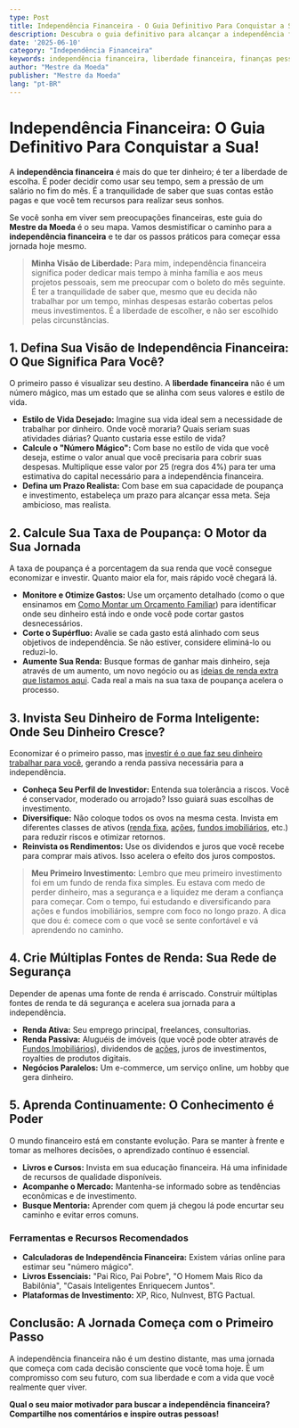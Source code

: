 ```yaml
---
type: Post
title: Independência Financeira - O Guia Definitivo Para Conquistar a Sua!
description: Descubra o guia definitivo para alcançar a independência financeira e viver a vida dos seus sonhos. Comece hoje mesmo!
date: '2025-06-10'
category: "Independência Financeira"
keywords: independência financeira, liberdade financeira, finanças pessoais, planejamento financeiro, investimentos, aposentadoria, educação financeira
author: "Mestre da Moeda"
publisher: "Mestre da Moeda"
lang: "pt-BR"
---
```



# Independência Financeira: O Guia Definitivo Para Conquistar a Sua!

A **independência financeira** é mais do que ter dinheiro; é ter a liberdade de escolha. É poder decidir como usar seu tempo, sem a pressão de um salário no fim do mês. É a tranquilidade de saber que suas contas estão pagas e que você tem recursos para realizar seus sonhos.

Se você sonha em viver sem preocupações financeiras, este guia do **Mestre da Moeda** é o seu mapa. Vamos desmistificar o caminho para a **independência financeira** e te dar os passos práticos para começar essa jornada hoje mesmo.

> **Minha Visão de Liberdade:** Para mim, independência financeira significa poder dedicar mais tempo à minha família e aos meus projetos pessoais, sem me preocupar com o boleto do mês seguinte. É ter a tranquilidade de saber que, mesmo que eu decida não trabalhar por um tempo, minhas despesas estarão cobertas pelos meus investimentos. É a liberdade de escolher, e não ser escolhido pelas circunstâncias.

## 1. Defina Sua Visão de Independência Financeira: O Que Significa Para Você?

O primeiro passo é visualizar seu destino. A **liberdade financeira** não é um número mágico, mas um estado que se alinha com seus valores e estilo de vida.

*   **Estilo de Vida Desejado:** Imagine sua vida ideal sem a necessidade de trabalhar por dinheiro. Onde você moraria? Quais seriam suas atividades diárias? Quanto custaria esse estilo de vida?
*   **Calcule o "Número Mágico":** Com base no estilo de vida que você deseja, estime o valor anual que você precisaria para cobrir suas despesas. Multiplique esse valor por 25 (regra dos 4%) para ter uma estimativa do capital necessário para a independência financeira.
*   **Defina um Prazo Realista:** Com base em sua capacidade de poupança e investimento, estabeleça um prazo para alcançar essa meta. Seja ambicioso, mas realista.

## 2. Calcule Sua Taxa de Poupança: O Motor da Sua Jornada

A taxa de poupança é a porcentagem da sua renda que você consegue economizar e investir. Quanto maior ela for, mais rápido você chegará lá.

*   **Monitore e Otimize Gastos:** Use um orçamento detalhado (como o que ensinamos em [Como Montar um Orçamento Familiar](/posts/3-montar-orcamento-familiar)) para identificar onde seu dinheiro está indo e onde você pode cortar gastos desnecessários.
*   **Corte o Supérfluo:** Avalie se cada gasto está alinhado com seus objetivos de independência. Se não estiver, considere eliminá-lo ou reduzi-lo.
*   **Aumente Sua Renda:** Busque formas de ganhar mais dinheiro, seja através de um aumento, um novo negócio ou as [ideias de renda extra que listamos aqui](/posts/8-renda-extra). Cada real a mais na sua taxa de poupança acelera o processo.

<Ad slot="6922916787" />

## 3. Invista Seu Dinheiro de Forma Inteligente: Onde Seu Dinheiro Cresce?

Economizar é o primeiro passo, mas [investir é o que faz seu dinheiro trabalhar para você](/posts/7-investimentos-iniciantes), gerando a renda passiva necessária para a independência.

*   **Conheça Seu Perfil de Investidor:** Entenda sua tolerância a riscos. Você é conservador, moderado ou arrojado? Isso guiará suas escolhas de investimento.
*   **Diversifique:** Não coloque todos os ovos na mesma cesta. Invista em diferentes classes de ativos ([renda fixa](/posts/6-tesouro-direto-completo), [ações](/posts/15-como-investir-em-acoes), [fundos imobiliários](/posts/12-fundos-imobiliarios-fiis), etc.) para reduzir riscos e otimizar retornos.
*   **Reinvista os Rendimentos:** Use os dividendos e juros que você recebe para comprar mais ativos. Isso acelera o efeito dos juros compostos.

> **Meu Primeiro Investimento:** Lembro que meu primeiro investimento foi em um fundo de renda fixa simples. Eu estava com medo de perder dinheiro, mas a segurança e a liquidez me deram a confiança para começar. Com o tempo, fui estudando e diversificando para ações e fundos imobiliários, sempre com foco no longo prazo. A dica que dou é: comece com o que você se sente confortável e vá aprendendo no caminho.

## 4. Crie Múltiplas Fontes de Renda: Sua Rede de Segurança

Depender de apenas uma fonte de renda é arriscado. Construir múltiplas fontes de renda te dá segurança e acelera sua jornada para a independência.

*   **Renda Ativa:** Seu emprego principal, freelances, consultorias.
*   **Renda Passiva:** Aluguéis de imóveis (que você pode obter através de [Fundos Imobiliários](/posts/12-fundos-imobiliarios-fiis)), dividendos de [ações](/posts/15-como-investir-em-acoes), juros de investimentos, royalties de produtos digitais.
*   **Negócios Paralelos:** Um e-commerce, um serviço online, um hobby que gera dinheiro.

## 5. Aprenda Continuamente: O Conhecimento é Poder

O mundo financeiro está em constante evolução. Para se manter à frente e tomar as melhores decisões, o aprendizado contínuo é essencial.

*   **Livros e Cursos:** Invista em sua educação financeira. Há uma infinidade de recursos de qualidade disponíveis.
*   **Acompanhe o Mercado:** Mantenha-se informado sobre as tendências econômicas e de investimento.
*   **Busque Mentoria:** Aprender com quem já chegou lá pode encurtar seu caminho e evitar erros comuns.

### Ferramentas e Recursos Recomendados

*   **Calculadoras de Independência Financeira:** Existem várias online para estimar seu "número mágico".
*   **Livros Essenciais:** "Pai Rico, Pai Pobre", "O Homem Mais Rico da Babilônia", "Casais Inteligentes Enriquecem Juntos".
*   **Plataformas de Investimento:** XP, Rico, NuInvest, BTG Pactual.

## Conclusão: A Jornada Começa com o Primeiro Passo

A independência financeira não é um destino distante, mas uma jornada que começa com cada decisão consciente que você toma hoje. É um compromisso com seu futuro, com sua liberdade e com a vida que você realmente quer viver.

**Qual o seu maior motivador para buscar a independência financeira? Compartilhe nos comentários e inspire outras pessoas!**